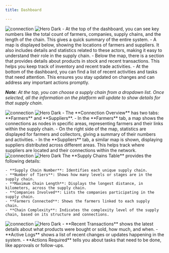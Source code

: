```yaml
---
title: Dashboard

---
```




<Steps>
  <Step title="Trace dashboard">
   <img
  className="block dark:hidden"
  src="/images/img/dashboard.png"
  alt="connection"
/>
<img
  className="hidden dark:block"
  src="/images/img/dashboard-b.png"
  alt="Hero Dark"
/>
      - At the top of the dashboard, you can see key numbers like the total count of farmers, companies, supply chains, and the length of the chain. This gives a quick summary of the entire system.  
      - A map is displayed below, showing the locations of farmers and suppliers. It also includes details and statistics related to these actors, making it easy to understand their role in the supply chain.  
      - Below the map, there is a section that provides details about products in stock and recent transactions. This helps you keep track of inventory and recent trade activities.  
      - At the bottom of the dashboard, you can find a list of recent activities and tasks that need attention. This ensures you stay updated on changes and can address any important actions promptly.  
  
  ***Note**: At the top, you can choose a supply chain from a dropdown list. Once selected, all the information on the platform will update to show details for that supply chain.*
  
  </Step>
  <Step title="Connections overview">
     <img
  className="block dark:hidden"
  src="/images/img/conoverview.png"
  alt="connection"
/>
<img
  className="hidden dark:block"
  src="/images/img/conoverview-b.png"
  alt="Hero Dark"
/>
      - The **Connection Overview** has two tabs: **Farmers** and **Suppliers**.  
      - In the **Farmers** tab, a map shows the connections as nodes in specific areas, representing farmers and their links within the supply chain.  
     - On the right side of the map, statistics are displayed for farmers and collectors, giving a summary of their numbers and activities.  
    - In the **Suppliers** tab, a similar map is shown, displaying suppliers distributed across different areas. This helps track where suppliers are located and their connections within the network.  
  </Step>


<Step title="Supply chain overview">
   <img
  className="block dark:hidden"
  src="/images/img/sup.png"
  alt="connection"
/>
<img
  className="hidden dark:block"
  src="/images/img/sup-b.png"
  alt="Hero Dark"
/>
    The **Supply Chains Table** provides the following details:  

    - **Supply Chain Number**: Identifies each unique supply chain.  
    - **Number of Tiers**: Shows how many levels or stages are in the supply chain.  
    - **Maximum Chain Length**: Displays the longest distance, in kilometers, across the supply chain.  
    - **Companies Involved**: Lists the companies participating in the supply chain.  
    - **Farmers Connected**: Shows the farmers linked to each supply chain.  
    - **Chain Complexity**: Indicates the complexity level of the supply chain, based on its structure and connections.
  </Step>








  <Step title="Other details">
   <img
  className="block dark:hidden"
  src="/images/img/other.png"
  alt="connection"
/>
<img
  className="hidden dark:block"
  src="/images/img/other-b.png"
  alt="Hero Dark"
/>
      - **Recent Transactions** shows the latest details about what products were bought or sold, how much, and when.  
      - **Active Logs** shows a list of recent changes or updates happening in the system.  
      - **Actions Required** tells you about tasks that need to be done, like approvals or follow-ups.
  </Step>
</Steps>







